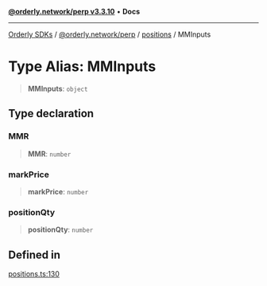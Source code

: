 [**@orderly.network/perp v3.3.10**](/sdks/tech-doc/@orderly.network/perp/README) • **Docs**

***

[Orderly SDKs](/sdks/tech-doc/packages) / [@orderly.network/perp](/sdks/tech-doc/@orderly.network/perp/README) / [positions](/sdks/tech-doc/@orderly.network/perp/namespaces/positions/README) / MMInputs

# Type Alias: MMInputs

> **MMInputs**: `object`

## Type declaration

### MMR

> **MMR**: `number`

### markPrice

> **markPrice**: `number`

### positionQty

> **positionQty**: `number`

## Defined in

[positions.ts:130](https://github.com/OrderlyNetwork/js-sdk/blob/554ae704783e3b83c40bb234a899e8f02987d9b6/packages/perp/src/positions.ts#L130)
